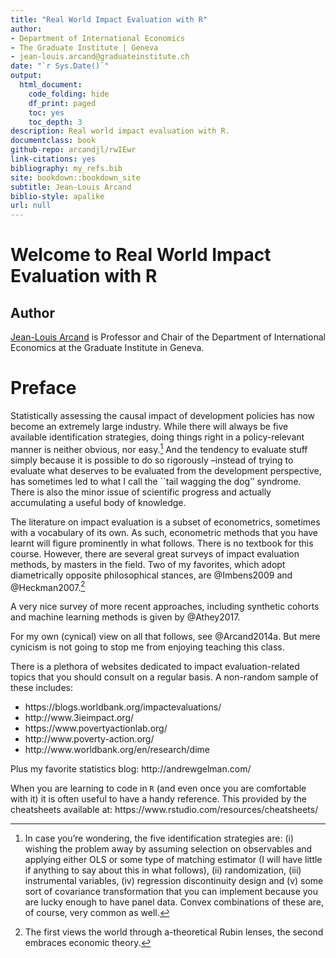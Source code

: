 ```yaml
--- 
title: "Real World Impact Evaluation with R"
author:
- Department of International Economics
- The Graduate Institute | Geneva
- jean-louis.arcand@graduateinstitute.ch
date: "`r Sys.Date()`"
output:
  html_document:
    code_folding: hide
    df_print: paged
    toc: yes
    toc_depth: 3
description: Real world impact evaluation with R.
documentclass: book
github-repo: arcandjl/rwIEwr
link-citations: yes
bibliography: my_refs.bib
site: bookdown::bookdown_site
subtitle: Jean-Louis Arcand
biblio-style: apalike
url: null
---
```


# Welcome to Real World Impact Evaluation with R {-}

<!-- ```{r echo=FALSE, out.width="33%"} -->
<!-- knitr::include_graphics("figures/f0_web.png") -->
<!-- ``` -->

<!-- This is the [online version](https://csgillespie.github.io/efficientR/) of the O'Reilly book: [Efficient R programming](http://shop.oreilly.com/product/0636920047995.do). Pull requests and general comments are welcome. -->

## Author {-}

[Jean-Louis Arcand](http://www.graduateinstitute.ch) is Professor and Chair of the Department of International Economics at the Graduate Institute in Geneva.

# Preface {-}

Statistically assessing the causal impact of development policies has now become an extremely large industry. While there will always be five available identification strategies, doing things right in a policy-relevant manner is neither obvious, nor easy.[^1]  And the tendency to evaluate stuff simply because it is possible to do so rigorously --instead of trying to evaluate what deserves to be evaluated from the development perspective, has sometimes led to what I call the ``tail wagging the dog'' syndrome.
 There is also the minor issue of scientific progress and actually accumulating a useful body of knowledge.
 
[^1]: In case you're wondering, the five identification strategies are: (i) wishing the problem away by assuming selection on observables and applying either OLS or some type of  matching estimator (I will have little if anything to say about this in what follows), (ii) randomization, (iii) instrumental variables, (iv) regression discontinuity design and (v) some sort of covariance transformation that you can implement because you are lucky enough to have panel data.  Convex combinations of these are, of course, very common as well.

The literature on impact evaluation is a subset of econometrics, sometimes with a vocabulary of its own.  As such, econometric methods that you have learnt will figure prominently in what follows.  There is no textbook for this course.  However, there are several great surveys of impact evaluation methods, by masters in the field.  Two of my favorites, which adopt diametrically opposite philosophical stances, are 
@Imbens2009 and @Heckman2007.[^2] 

[^2]: The first views the world through a-theoretical Rubin lenses, the second embraces economic theory.

A very nice survey of more recent approaches, including synthetic cohorts and machine learning methods is given by @Athey2017.  

For my own (cynical) view on all that follows, see @Arcand2014a. But mere cynicism is not going to stop me from enjoying teaching this class.  

There is a plethora of websites dedicated to impact evaluation-related topics that you should consult on a regular basis.  A non-random sample of these includes:

- https://blogs.worldbank.org/impactevaluations/
- http://www.3ieimpact.org/
- https://www.povertyactionlab.org/
- http://www.poverty-action.org/
- http://www.worldbank.org/en/research/dime

Plus my favorite statistics blog: http://andrewgelman.com/

When you are learning to code in `R` (and even once you are comfortable with it) it is often useful to have a handy reference.  This provided by the cheatsheets available at: https://www.rstudio.com/resources/cheatsheets/

